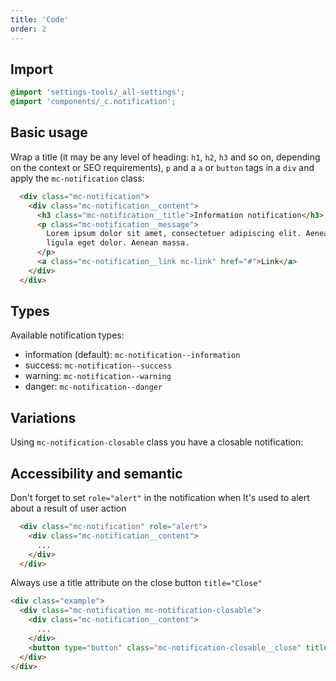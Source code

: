 ```yaml
---
title: 'Code'
order: 2
---
```


## Import

```scss
@import 'settings-tools/_all-settings';
@import 'components/_c.notification';
```

## Basic usage

Wrap a title (it may be any level of heading: `h1`, `h2`, `h3` and so on, depending on the context or SEO requirements), `p` and a `a` or `button` tags in a `div` and apply the `mc-notification` class:

```html
  <div class="mc-notification">
    <div class="mc-notification__content">
      <h3 class="mc-notification__title">Information notification</h3>
      <p class="mc-notification__message">
        Lorem ipsum dolor sit amet, consectetuer adipiscing elit. Aenean commodo
        ligula eget dolor. Aenean massa.
      </p>
      <a class="mc-notification__link mc-link" href="#">Link</a>
    </div>
  </div>
```

<Preview path="notification" />

## Types

Available notification types:
 - information (default): `mc-notification--information`
 - success: `mc-notification--success`
 - warning: `mc-notification--warning`
 - danger: `mc-notification--danger`

<Preview path="notification-types" />

## Variations

Using `mc-notification-closable` class you have a closable notification:

<Preview path="notification-variations" />

## Accessibility and semantic

<HintItem>
  Don't forget to set <code>role="alert"</code> in the notification when It's used to alert about a result of user action
</HintItem>

```html
  <div class="mc-notification" role="alert">
    <div class="mc-notification__content">
      ...
    </div>
  </div>
```

<HintItem>
   Always use a title attribute on the close button <code>title="Close"</code>
</HintItem>

```html
<div class="example">
  <div class="mc-notification mc-notification-closable">
    <div class="mc-notification__content">
      ...
    </div>
    <button type="button" class="mc-notification-closable__close" title="Close"></button>
  </div>
</div>
```
